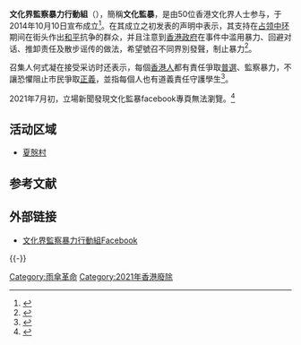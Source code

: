 {{香港政黨表
|中文名稱=文化界監察暴力行動組
|英文名稱=Hong Kong Shield
|黨徽文件名 = [[File:HongKongShieldicon.png|150px]]
|色彩編碼=
|頭銜1=召集人
|創立= 2014年10月10日
|解散= 2021年7月5日
|政黨口號= 
|政治派系= [[民主派|民主派]]
|網站= [https://www.facebook.com/hongkongshield 文化界監察暴力行動組Facebook]
}}
'''文化界監察暴力行動組'''（{{lang-en|Hong Kong Shield}}），簡稱'''文化監暴'''，是由50位香港文化界人士参与，于2014年10月10日宣布成立<ref>{{cite news|author=李文|title=香港佔中組織集會 抗議政府擱置對話|url=http://www.bbc.co.uk/zhongwen/trad/china/2014/10/141010_hk_protest|accessdate=2014-10-13|newspaper=BBC|date=2014-10-10|archive-date=2014-12-16|archive-url=https://web.archive.org/web/20141216104053/http://www.bbc.co.uk/zhongwen/trad/china/2014/10/141010_hk_protest|dead-url=no}}</ref>。在其成立之初发表的声明中表示，其支持在[[雨傘革命|占领中环]]期间在街头作出[[和平|和平]]抗争的群众，并且注意到[[香港政府|香港政府]]在事件中滥用暴力、回避对话、推卸责任及散步谣传的做法，希望號召不同界別發聲，制止暴力<ref>{{cite web|title=文化界監察暴力行動組聲明|url=http://www.inmediahk.net/node/1027126|publisher=香港独立媒体|accessdate=2014-10-13|archive-date=2014-10-10|archive-url=https://web.archive.org/web/20141010225824/http://www.inmediahk.net/node/1027126|dead-url=no}}</ref>。

召集人何式凝在接受采访时还表示，每個[[香港人|香港人]]都有責任爭取[[普選|普選]]、監察暴力，不讓恐懼阻止市民爭取[[正義|正義]]，並指每個人也有道義責任守護學生<ref>{{cite news|author=蔡朗清;潘柏林;林俊謙|title=文化演藝界　願為學生擋子彈|url=http://hk.apple.nextmedia.com/news/art/20141011/18896688|accessdate=2014-10-13|newspaper=苹果日报（香港）|date=2014-10-11|archive-date=2016-03-04|archive-url=https://web.archive.org/web/20160304124133/http://hk.apple.nextmedia.com/news/art/20141011/18896688|dead-url=no}}</ref>。

2021年7月初，立場新聞發現文化監暴facebook專頁無法瀏覽。<ref>{{cite news |title=傘後組織解散潮　精算思政等最少4 組織刪專頁 |url=https://www.thestandnews.com/society/a_%E5%82%98%E5%BE%8C%E7%B5%84%E7%B9%94%E8%A7%A3%E6%95%A3%E6%BD%AE-%E5%86%8D%E6%9C%89%E6%9C%80%E5%B0%91-4-%E7%B5%84%E7%B9%94%E5%88%AA%E5%B0%88%E9%A0%81 |accessdate=2021-07-06 |publisher=立場新聞 |date=2021-07-05 |archive-date=2021-07-09 |archive-url=https://web.archive.org/web/20210709184440/https://www.thestandnews.com/society/a_%E5%82%98%E5%BE%8C%E7%B5%84%E7%B9%94%E8%A7%A3%E6%95%A3%E6%BD%AE-%E5%86%8D%E6%9C%89%E6%9C%80%E5%B0%91-4-%E7%B5%84%E7%B9%94%E5%88%AA%E5%B0%88%E9%A0%81 |dead-url=no }}</ref>

==活动区域==
* [[夏慤村|夏慤村]]
== 参考文献 ==
{{reflist}}

== 外部链接 ==
* [https://www.facebook.com/hongkongshield 文化界監察暴力行動組Facebook] {{Wayback|url=https://www.facebook.com/hongkongshield |date=20200113154745 }}

{{-}}
{{雨伞革命}}
[[Category:雨傘革命|Category:雨傘革命]]
[[Category:2021年香港廢除|Category:2021年香港廢除]]